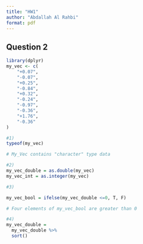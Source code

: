 ```yaml
---
title: "HW1"
author: "Abdallah Al Rahbi"
format: pdf
---
```


## Question 2

```r

library(dplyr)
my_vec <- c(
    "+0.07",
    "-0.07",
    "+0.25",
    "-0.84",
    "+0.32",
    "-0.24",
    "-0.97",
    "-0.36",
    "+1.76",
    "-0.36"
)

#1)
typeof(my_vec)

# My_Vec contains "character" type data

#2)
my_vec_double = as.double(my_vec)
my_vec_int = as.integer(my_vec)

#3)

my_vec_bool = ifelse(my_vec_double <=0, T, F)

# Four elements of my_vec_bool are greater than 0

#4)
my_vec_double =
  my_vec_double %>%
  sort()
```


